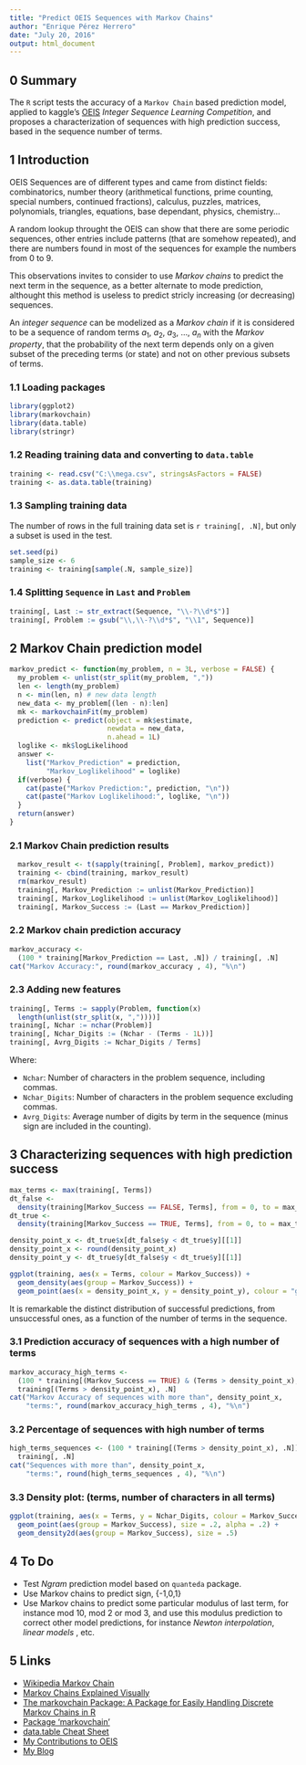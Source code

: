 ```yaml
---
title: "Predict OEIS Sequences with Markov Chains"
author: "Enrique Pérez Herrero"
date: "July 20, 2016"
output: html_document
---
```


## 0 Summary

The `R` script tests the accuracy of a `Markov Chain` based prediction model, 
applied to kaggle's [OEIS](https://oeis.org/) _Integer Sequence Learning 
Competition_, and proposes a characterization of sequences with high prediction 
success, based in the sequence number of terms.


## 1 Introduction

OEIS Sequences are of different types and came from distinct fields: 
combinatorics, number theory (arithmetical functions, prime counting, special 
numbers, continued fractions), calculus,  puzzles, matrices, polynomials,
triangles, equations, base dependant, physics, chemistry...

A random lookup throught the OEIS can show that there are some periodic
sequences, other entries include patterns (that are somehow repeated), and there
are numbers found in most of the sequences for example the numbers from 0 to 9.

This observations invites to consider to use *Markov chains* to predict the next
term in the sequence, as a better alternate to mode prediction, althought this
method is useless to predict stricly increasing (or decreasing) sequences.

An _integer sequence_ can be modelized as a *Markov chain* if it is considered
to be a sequence of random terms $a_1$, $a_2$, $a_3$, ..., $a_n$ with the
_Markov property_, that the probability of the next term depends only on a given
subset of the preceding terms (or state) and not on other previous subsets of
terms.

### 1.1 Loading packages

```r
library(ggplot2)
library(markovchain)
library(data.table)
library(stringr)
```


### 1.2 Reading training data and converting to `data.table`

```r
training <- read.csv("C:\\mega.csv", stringsAsFactors = FALSE)
training <- as.data.table(training)
```


### 1.3 Sampling training data

The number of rows in the full training data set is `r training[, .N]`, but
only a subset is used in the test.

```r
set.seed(pi)
sample_size <- 6
training <- training[sample(.N, sample_size)]
```


### 1.4 Splitting `Sequence` in `Last` and `Problem`

```r
training[, Last := str_extract(Sequence, "\\-?\\d*$")]
training[, Problem := gsub("\\,\\-?\\d*$", "\\1", Sequence)]
```


## 2 Markov Chain prediction model

```r
markov_predict <- function(my_problem, n = 3L, verbose = FALSE) {
  my_problem <- unlist(str_split(my_problem, ","))
  len <- length(my_problem)
  n <- min(len, n) # new data length
  new_data <- my_problem[(len - n):len]
  mk <- markovchainFit(my_problem)
  prediction <- predict(object = mk$estimate,
                        newdata = new_data,
                        n.ahead = 1L)
  loglike <- mk$logLikelihood
  answer <-
    list("Markov_Prediction" = prediction,
         "Markov_Loglikelihood" = loglike)
  if(verbose) {
    cat(paste("Markov Prediction:", prediction, "\n"))
    cat(paste("Markov Loglikelihood:", loglike, "\n"))
  }
  return(answer)
}
```


### 2.1 Markov Chain prediction results

```r
  markov_result <- t(sapply(training[, Problem], markov_predict))
  training <- cbind(training, markov_result)
  rm(markov_result)
  training[, Markov_Prediction := unlist(Markov_Prediction)]
  training[, Markov_Loglikelihood := unlist(Markov_Loglikelihood)]
  training[, Markov_Success := (Last == Markov_Prediction)]
```


### 2.2 Markov chain prediction accuracy

```r
markov_accuracy <-
  (100 * training[Markov_Prediction == Last, .N]) / training[, .N]
cat("Markov Accuracy:", round(markov_accuracy , 4), "%\n")
```


### 2.3 Adding new features

```r
training[, Terms := sapply(Problem, function(x)
  length(unlist(str_split(x, ","))))]
training[, Nchar := nchar(Problem)]
training[, Nchar_Digits := (Nchar - (Terms - 1L))]
training[, Avrg_Digits := Nchar_Digits / Terms]
```

Where:

* `Nchar`:  Number of characters in the problem sequence, including commas.
* `Nchar_Digits`: Number of characters in the problem sequence excluding commas.
* `Avrg_Digits`: Average number of digits by term in the sequence (minus sign are
included in the counting).

## 3 Characterizing sequences with high prediction success 

```r
max_terms <- max(training[, Terms])
dt_false <-
  density(training[Markov_Success == FALSE, Terms], from = 0, to = max_terms)
dt_true <-
  density(training[Markov_Success == TRUE, Terms], from = 0, to = max_terms)

density_point_x <- dt_true$x[dt_false$y < dt_true$y][[1]]
density_point_x <- round(density_point_x)
density_point_y <- dt_true$y[dt_false$y < dt_true$y][[1]]

ggplot(training, aes(x = Terms, colour = Markov_Success)) +
  geom_density(aes(group = Markov_Success)) +
  geom_point(aes(x = density_point_x, y = density_point_y), colour = "grey50")
```


It is remarkable the distinct distribution of successful predictions, from
unsuccessful ones, as a function of the number of terms in the sequence.

### 3.1 Prediction accuracy of sequences with a high number of terms

```r
markov_accuracy_high_terms <-
  (100 * training[(Markov_Success == TRUE) & (Terms > density_point_x), .N]) /
  training[(Terms > density_point_x), .N]
cat("Markov Accuracy of sequences with more than", density_point_x,
    "terms:", round(markov_accuracy_high_terms , 4), "%\n")
```


### 3.2 Percentage of sequences with high number of terms

```r
high_terms_sequences <- (100 * training[(Terms > density_point_x), .N]) / 
  training[, .N]
cat("Sequences with more than", density_point_x,
    "terms:", round(high_terms_sequences , 4), "%\n")
```


### 3.3 Density plot: (terms,  number of characters in all terms)

```r
ggplot(training, aes(x = Terms, y = Nchar_Digits, colour = Markov_Success)) +
  geom_point(aes(group = Markov_Success), size = .2, alpha = .2) +
  geom_density2d(aes(group = Markov_Success), size = .5)
```


## 4 To Do 

* Test _Ngram_ prediction model based on `quanteda` package.
* Use Markov chains to predict sign, {-1,0,1}
* Use Markov chains to predict some particular modulus of last term, for
instance mod 10, mod 2 or mod 3, and use this modulus prediction to correct
other model predictions, for instance _Newton interpolation_, _linear models_
, etc.

## 5 Links

* [Wikipedia Markov Chain](https://en.wikipedia.org/wiki/Markov_chain)
* [Markov Chains Explained Visually](http://setosa.io/ev/markov-chains/)
* [The markovchain Package: A Package for Easily Handling Discrete Markov Chains
in
R](https://cran.r-project.org/web/packages/markovchain/vignettes/an_introduction_to_markovchain_package.pdf)
* [Package ‘markovchain’](https://cran.r-project.org/web/packages/markovchain/markovchain.pdf)
* [data.table Cheat Sheet](https://s3.amazonaws.com/assets.datacamp.com/img/blog/data+table+cheat+sheet.pdf)
* [My Contributions to OEIS](https://oeis.org/search?q=Enrique+P%C3%A9rez&language=english&go=Search)
* [My Blog](http://psychedelic-geometry.blogspot.com.es/)